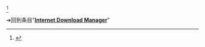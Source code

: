 {{LSR
| article = Internet Download Manager
| latest_release_version = Version 6.30 Build 6
| latest_release_date = {{Start date and age|df=yes|2018|01|12}}
}}<ref>{{cite web|url = http://www.internetdownloadmanager.com/news.html|title = Internet Download Manager News}}</ref>
<noinclude>

➔回到条目"'''[[Internet Download Manager]]'''"
{{Template reference list}}
[[Category:最新稳定版模板|{{SUBPAGENAME}}]]
</noinclude>